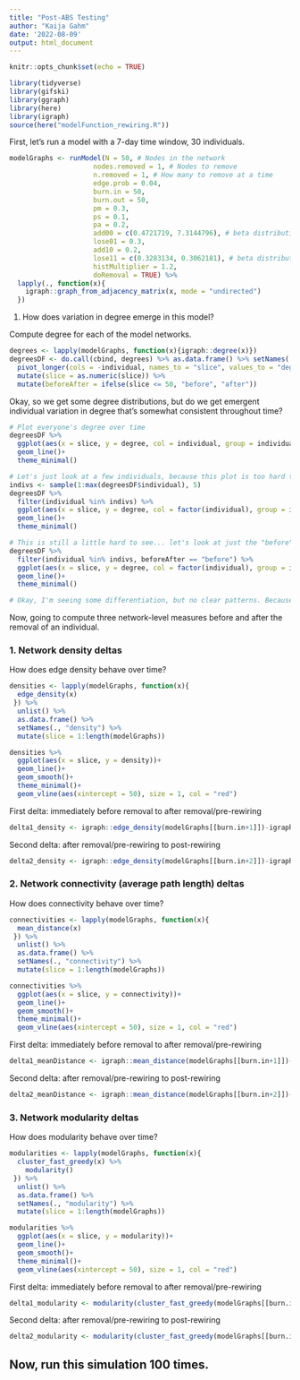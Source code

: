 ```yaml
---
title: "Post-ABS Testing"
author: "Kaija Gahm"
date: '2022-08-09'
output: html_document
---
```


```r
knitr::opts_chunk$set(echo = TRUE)
```

```r
library(tidyverse)
library(gifski)
library(ggraph)
library(here)
library(igraph)
source(here("modelFunction_rewiring.R"))
```

First, let's run a model with a 7-day time window, 30 individuals.

```r
modelGraphs <- runModel(N = 50, # Nodes in the network
                     nodes.removed = 1, # Nodes to remove
                     n.removed = 1, # How many to remove at a time
                     edge.prob = 0.04, 
                     burn.in = 50,
                     burn.out = 50,
                     pm = 0.3,
                     ps = 0.1, 
                     pa = 0.2,
                     add00 = c(0.4721719, 7.3144796), # beta distribution parameters derived from parameterizingTheModel.Rmd.
                     lose01 = 0.3, 
                     add10 = 0.2,
                     lose11 = c(0.3283134, 0.3062181), # beta distribution parameters derived from parameterizingTheModel.Rmd.
                     histMultiplier = 1.2,
                     doRemoval = TRUE) %>%
  lapply(., function(x){
    igraph::graph_from_adjacency_matrix(x, mode = "undirected")
  })
```

1. How does variation in degree emerge in this model?

Compute degree for each of the model networks.
```r
degrees <- lapply(modelGraphs, function(x){igraph::degree(x)})
degreesDF <- do.call(cbind, degrees) %>% as.data.frame() %>% setNames(., 1:length(degrees)) %>% mutate(individual = 1:nrow(.)) %>%
  pivot_longer(cols = -individual, names_to = "slice", values_to = "degree") %>%
  mutate(slice = as.numeric(slice)) %>%
  mutate(beforeAfter = ifelse(slice <= 50, "before", "after"))
```
Okay, so we get some degree distributions, but do we get emergent individual variation in degree that's somewhat consistent throughout time?

```r
# Plot everyone's degree over time
degreesDF %>%
  ggplot(aes(x = slice, y = degree, col = individual, group = individual))+
  geom_line()+
  theme_minimal()

# Let's just look at a few individuals, because this plot is too hard to read
indivs <- sample(1:max(degreesDF$individual), 5)
degreesDF %>%
  filter(individual %in% indivs) %>%
  ggplot(aes(x = slice, y = degree, col = factor(individual), group = individual))+
  geom_line()+
  theme_minimal()

# This is still a little hard to see... let's look at just the "before" rows.
degreesDF %>%
  filter(individual %in% indivs, beforeAfter == "before") %>%
  ggplot(aes(x = slice, y = degree, col = factor(individual), group = individual))+
  geom_line()+
  theme_minimal()

# Okay, I'm seeing some differentiation, but no clear patterns. Because of how the model is set up, the rank order tends to be maintained for a few consecutive time steps, but not over the whole span of the baseline model. This makes sense, since individuals don't have any a priori reason to have higher or lower degrees than other individuals.
```

Now, going to compute three network-level measures before and after the removal of an individual.

### 1. Network density deltas

How does edge density behave over time?
```r
densities <- lapply(modelGraphs, function(x){
  edge_density(x)
 }) %>% 
  unlist() %>% 
  as.data.frame() %>%
  setNames(., "density") %>%
  mutate(slice = 1:length(modelGraphs))

densities %>%
  ggplot(aes(x = slice, y = density))+
  geom_line()+
  geom_smooth()+
  theme_minimal()+
  geom_vline(aes(xintercept = 50), size = 1, col = "red")
```

First delta: immediately before removal to after removal/pre-rewiring
```r
delta1_density <- igraph::edge_density(modelGraphs[[burn.in+1]])-igraph::edge_density(modelGraphs[[burn.in]])
```

Second delta: after removal/pre-rewiring to post-rewiring
```r
delta2_density <- igraph::edge_density(modelGraphs[[burn.in+2]])-igraph::edge_density(modelGraphs[[burn.in+1]])
```

### 2. Network connectivity (average path length) deltas

How does connectivity behave over time?
```r
connectivities <- lapply(modelGraphs, function(x){
  mean_distance(x)
 }) %>% 
  unlist() %>% 
  as.data.frame() %>%
  setNames(., "connectivity") %>%
  mutate(slice = 1:length(modelGraphs))

connectivities %>%
  ggplot(aes(x = slice, y = connectivity))+
  geom_line()+
  geom_smooth()+
  theme_minimal()+
  geom_vline(aes(xintercept = 50), size = 1, col = "red")
```

First delta: immediately before removal to after removal/pre-rewiring
```r
delta1_meanDistance <- igraph::mean_distance(modelGraphs[[burn.in+1]])-igraph::mean_distance(modelGraphs[[burn.in]])
```

Second delta: after removal/pre-rewiring to post-rewiring
```r
delta2_meanDistance <- igraph::mean_distance(modelGraphs[[burn.in+2]])-igraph::mean_distance(modelGraphs[[burn.in+1]])
```

### 3. Network modularity deltas

How does modularity behave over time?
```r
modularities <- lapply(modelGraphs, function(x){
  cluster_fast_greedy(x) %>%
    modularity()
 }) %>% 
  unlist() %>% 
  as.data.frame() %>%
  setNames(., "modularity") %>%
  mutate(slice = 1:length(modelGraphs))

modularities %>%
  ggplot(aes(x = slice, y = modularity))+
  geom_line()+
  geom_smooth()+
  theme_minimal()+
  geom_vline(aes(xintercept = 50), size = 1, col = "red")
```

First delta: immediately before removal to after removal/pre-rewiring
```r
delta1_modularity <- modularity(cluster_fast_greedy(modelGraphs[[burn.in+1]]))-modularity(cluster_fast_greedy(modelGraphs[[burn.in]]))
```

Second delta: after removal/pre-rewiring to post-rewiring
```r
delta2_modularity <- modularity(cluster_fast_greedy(modelGraphs[[burn.in+2]]))-modularity(cluster_fast_greedy(modelGraphs[[burn.in+1]]))
```

## Now, run this simulation 100 times.
```r

```

